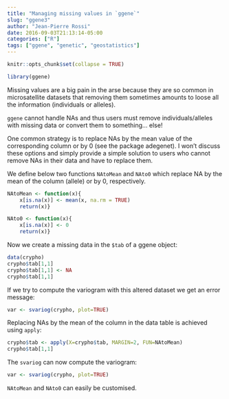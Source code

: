 ```yaml
---
title: "Managing missing values in `ggene`"
slug: "ggene3"
author: "Jean-Pierre Rossi"
date: 2016-09-03T21:13:14-05:00
categories: ["R"]
tags: ["ggene", "genetic", "geostatistics"]
---
```


```r
knitr::opts_chunk$set(collapse = TRUE)
```

```r
library(ggene)
```

Missing values are a big pain in the arse because they are so common in microsatellite datasets that removing them sometimes amounts to loose all the information (individuals or alleles).

`ggene` cannot handle NAs and thus users must remove individuals/alleles with missing data or convert them to something… else!

One common strategy is to replace NAs by the mean value of the corresponding column or by 0 (see the package adegenet). I won’t discuss these options and simply provide a simple solution to users who cannot remove NAs in their data and have to replace them.

We define below two functions `NAtoMean` and `NAto0` which replace NA by the mean of the column (allele) or by 0, respectively.

```r
NAtoMean <- function(x){
	x[is.na(x)] <- mean(x, na.rm = TRUE)
	return(x)}

NAto0 <- function(x){ 
	x[is.na(x)] <- 0
	return(x)}
```

Now we create a missing data in the `$tab` of a ggene object:

```r
data(crypho)
crypho$tab[1,1]
crypho$tab[1,1] <- NA
crypho$tab[1,1]
```

If we try to compute the variogram with this altered dataset we get an error message:

```r
var <- svariog(crypho, plot=TRUE)
```

Replacing NAs by the mean of the column in the data table is achieved using `apply`: 

```r
crypho$tab <- apply(X=crypho$tab, MARGIN=2, FUN=NAtoMean)
crypho$tab[1,1]
```

The `svariog` can now compute the variogram:

```r
var <- svariog(crypho, plot=TRUE)
```

`NAtoMean` and `NAto0` can easily be customised.
